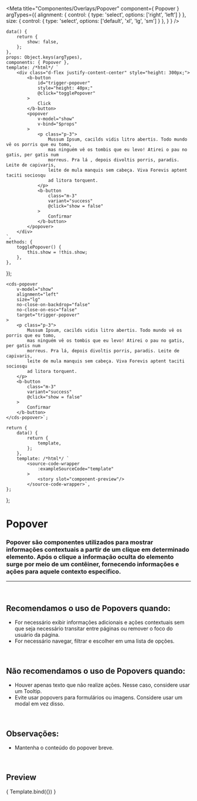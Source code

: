 
<Meta
	title="Componentes/Overlays/Popover"
	component={ Popover }
	argTypes={{
		alignment: { control: { type: 'select', options: ['right', 'left'] } },
		size: { control: { type: 'select', options: ['default', 'xl', 'lg', 'sm'] } },
	}
}
/>

	data() {
		return {
			show: false,
		};
	},
	props: Object.keys(argTypes),
	components: { Popover },
	template: /*html*/ `
		<div class="d-flex justify-content-center" style="height: 300px;">
			<b-button
				id="trigger-popover"
				style="height: 40px;"
				@click="togglePopover"
			>
				Click
			</b-button>
			<popover
				v-model="show"
				v-bind="$props"
			>
				<p class="p-3">
					Mussum Ipsum, cacilds vidis litro abertis. Todo mundo vê os porris que eu tomo,
					mas ninguém vê os tombis que eu levo! Atirei o pau no gatis, per gatis num
					morreus. Pra lá , depois divoltis porris, paradis. Leite de capivaris,
					leite de mula manquis sem cabeça. Viva Forevis aptent taciti sociosqu
					ad litora torquent.
				</p>
				<b-button
					class="m-3"
					variant="success"
					@click="show = false"
				>
					Confirmar
				</b-button>
			</popover>
		</div>
	`,
	methods: {
		togglePopover() {
			this.show = !this.show;
		},
	},
});

	<cds-popover
		v-model="show"
		alignment="left"
		size="lg"
		no-close-on-backdrop="false"
		no-close-on-esc="false"
		target="trigger-popover"
	>
		<p class="p-3">
			Mussum Ipsum, cacilds vidis litro abertis. Todo mundo vê os porris que eu tomo,
			mas ninguém vê os tombis que eu levo! Atirei o pau no gatis, per gatis num
			morreus. Pra lá, depois divoltis porris, paradis. Leite de capivaris,
			leite de mula manquis sem cabeça. Viva Forevis aptent taciti sociosqu
			ad litora torquent.
		</p>
		<b-button
			class="m-3"
			variant="success"
			@click="show = false"
		>
			Confirmar
		</b-button>
	</cds-popover>`;

	return {
		data() {
			return {
				template,
			};
		},
		template: /*html*/ `
			<source-code-wrapper
				:exampleSourceCode="template"
			>
				<story slot="component-preview"/>
			</source-code-wrapper>`,
	};
};


# Popover

### Popover são componentes utilizados para mostrar informações contextuais a partir de um clique em determinado elemento. Após o clique a informação oculta do elemento surge por meio de um contêiner, fornecendo informações e ações para aquele contexto especifico.
---
<br />

## Recomendamos o uso de Popovers quando:
- For necessário exibir informações adicionais e ações contextuais sem que seja necessário transitar entre páginas ou remover o foco do usuário da página.
- For necessário navegar, filtrar e escolher em uma lista de opções.

<br />

## Não recomendamos o uso de Popovers quando:
- Houver apenas texto que não realize ações. Nesse caso, considere usar um Tooltip.
- Evite usar popovers para formulários ou imagens. Considere usar um modal em vez disso.

<br />

## Observações:
- Mantenha o conteúdo do popover breve.

<br />

## Preview

<Canvas>
	<Story
		name="Popover"
		decorators={[docsDecorator]}
		args={{
			alignment: 'left',
			size: 'lg',
			noCloseOnBackdrop: false,
			noCloseOnEsc: false,
			target: 'trigger-popover',
		}}
	>
		{ Template.bind({}) }
	</Story>
</Canvas>

<ArgsTable story="Popover" />